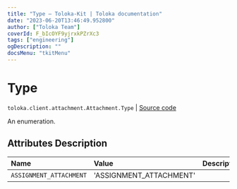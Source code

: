 ```yaml
---
title: "Type — Toloka-Kit | Toloka documentation"
date: "2023-06-20T13:46:49.952800"
author: ["Toloka Team"]
coverId: F_bIcOYF9yjrxkPZrXc3
tags: ["engineering"]
ogDescription: ""
docsMenu: "tkitMenu"
---
```


# Type

`toloka.client.attachment.Attachment.Type` | [Source code](https://github.com/Toloka/toloka-kit/blob/v1.2.0/src/client/attachment.py#L28)

An enumeration.

## Attributes Description

| Name | Value | Description |
| :------| :-----------| :----------| 
`ASSIGNMENT_ATTACHMENT`|'ASSIGNMENT_ATTACHMENT'|